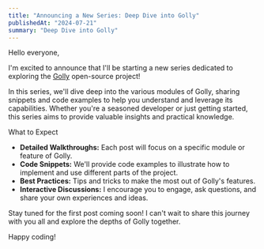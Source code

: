 ```yaml
---
title: "Announcing a New Series: Deep Dive into Golly"
publishedAt: "2024-07-21"
summary: "Deep Dive into Golly"
---
```


Hello everyone,

I'm excited to announce that I'll be starting a new series dedicated to exploring the [Golly](https://github.com/nandlabs/golly) open-source project!

In this series, we'll dive deep into the various modules of Golly, sharing snippets and code examples to help you understand and leverage its capabilities. Whether you're a seasoned developer or just getting started, this series aims to provide valuable insights and practical knowledge.

What to Expect

- **Detailed Walkthroughs:** Each post will focus on a specific module or feature of Golly.
- **Code Snippets:** We'll provide code examples to illustrate how to implement and use different parts of the project.
- **Best Practices:** Tips and tricks to make the most out of Golly's features.
- **Interactive Discussions:** I encourage you to engage, ask questions, and share your own experiences and ideas.

Stay tuned for the first post coming soon! I can't wait to share this journey with you all and explore the depths of Golly together.

Happy coding!